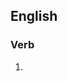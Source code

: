 ==English==

===Verb===
{{head|en|verb form}}

# {{present participle of|perscopate|lang=en|nocat=1}}